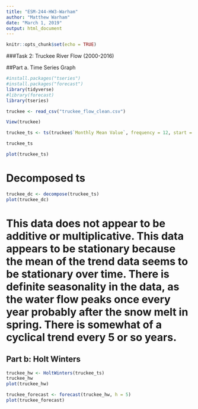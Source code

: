```yaml
---
title: "ESM-244-HW3-Warham"
author: "Matthew Warham"
date: "March 1, 2019"
output: html_document
---
```


```r
knitr::opts_chunk$set(echo = TRUE)
```

###Task 2: Truckee River Flow (2000-2016)

##Part a. Time Series Graph

```r

#install.packages("tseries")
#install.packages("forecast")
library(tidyverse)
#library(forecast)
library(tseries)

truckee <- read_csv("truckee_flow_clean.csv")

View(truckee)

```

```r

truckee_ts <- ts(truckee$`Monthly Mean Value`, frequency = 12, start = c(2000,1))

truckee_ts

plot(truckee_ts)

```


# Decomposed ts
```r

truckee_dc <- decompose(truckee_ts)
plot(truckee_dc)

```

# This data does not appear to be additive or multiplicative. This data appears to be stationary because the mean of the trend data seems to be stationary over time. There is definite seasonality in the data, as the water flow peaks once every year probably after the snow melt in spring. There is somewhat of a cyclical trend every 5 or so years.

## Part b: Holt Winters


```r

truckee_hw <- HoltWinters(truckee_ts)
truckee_hw
plot(truckee_hw)

truckee_forecast <- forecast(truckee_hw, h = 5)
plot(truckee_forecast)

```

